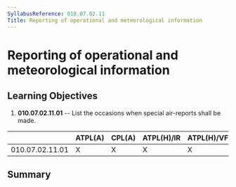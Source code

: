 ```yaml
---
SyllabusReference: 010.07.02.11
Title: Reporting of operational and meteorological information
---
```


# Reporting of operational and meteorological information

## Learning Objectives

1.  **010.07.02.11.01** -- List the occasions when special air-reports shall be
    made.

|                 | ATPL(A) | CPL(A) | ATPL(H)/IR | ATPL(H)/VFR | CPL(H) | IR  | CBIR(A) |
| --------------- | ------- | ------ | ---------- | ----------- | ------ | --- | ------- |
| 010.07.02.11.01 | X       | X      | X          | X           | X      | X   |         |

## Summary
